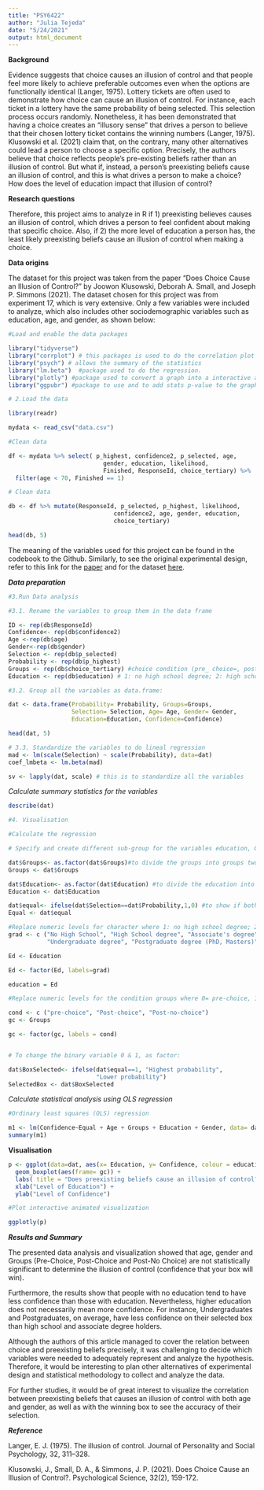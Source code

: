 ```yaml
---
title: "PSY6422"
author: "Julia Tejeda"
date: "5/24/2021"
output: html_document
---
```



**Background**

Evidence suggests that choice causes an illusion of control and that people feel more likely to achieve preferable outcomes even when the options are functionally identical (Langer, 1975).  Lottery tickets are often used to demonstrate how choice can cause an illusion of control. For instance, each ticket in a lottery have the same probability of being selected. This selection process occurs randomly. Nonetheless, it has been demonstrated that having a choice creates an "illusory sense" that drives a person to believe that their chosen lottery ticket contains the winning numbers (Langer, 1975). 
Klusowski et al. (2021) claim that, on the contrary, many other alternatives could lead a person to choose a specific option. Precisely, the authors believe that choice reflects people's pre-existing beliefs rather than an illusion of control.  But what if, instead, a person's preexisting beliefs cause an illusion of control, and this is what drives a person to make a choice? How does the level of education impact that illusion of control?

**Research questions**

Therefore, this project aims to analyze in R if 1) preexisting believes causes an illusion of control, which drives a person to feel confident about making that specific choice. Also, if 2) the more level of education a person has, the least likely preexisting beliefs cause an illusion of control when making a choice.

**Data origins**

The dataset for this project was taken from the paper “Does Choice Cause an Illusion of Control?”  by Joowon Klusowski, Deborah A. Small, and Joseph P. Simmons (2021). The dataset chosen for this project was from experiment 17, which is very extensive. Only a few variables were included to analyze, which also includes other sociodemographic variables such as education, age, and gender, as shown below: 


```r
#Load and enable the data packages

library("tidyverse")
library("corrplot") # this packages is used to do the correlation plot
library("psych") # allows the summary of the statistics
library("lm.beta")  #package used to do the regression. 
library("plotly") #package used to convert a graph into a interactive animated visualization 
library("ggpubr") #package to use and to add stats p-value to the graph

```


```r

# 2.Load the data

library(readr)

mydata <- read_csv("data.csv")

```

```r
#Clean data

df <- mydata %>% select( p_highest, confidence2, p_selected, age, 
                           gender, education, likelihood,
                           Finished, ResponseId, choice_tertiary) %>% 
  filter(age < 70, Finished == 1)


```

```r
# Clean data 

db <- df %>% mutate(ResponseId, p_selected, p_highest, likelihood,
                              confidence2, age, gender, education, 
                              choice_tertiary)

head(db, 5)

```


The meaning of the variables used for this project can be found in the codebook to the Github. Similarly, to see the original experimental design, refer to this link for the [paper](https://journals.sagepub.com/doi/pdf/10.1177/0956797620958009) and for the dataset [here](https://osf.io/g2cbe/). 


**_Data preparation_**

```r

#3.Run Data analysis

#3.1. Rename the variables to group them in the data frame

ID <- rep(db$ResponseId)
Confidence<- rep(db$confidence2)
Age <-rep(db$age)
Gender<-rep(db$gender)
Selection <- rep(db$p_selected)
Probability <- rep(db$p_highest)
Groups <- rep(db$choice_tertiary) #choice condition (pre_ choice=, post choice=, post_no_choice=)
Education <- rep(db$education) # 1: no high school degree; 2: high school degree; 3: associate's degree; 4: bachelor's degree; 5: graduate degree (e.g., master's, Ph.D.)

#3.2. Group all the variables as data.frame: 

dat <- data.frame(Probability= Probability, Groups=Groups, 
                  Selection= Selection, Age= Age, Gender= Gender,
                  Education=Education, Confidence=Confidence)

head(dat, 5)

```

```r
# 3.3. Standardize the variables to do lineal regression  
mad <- lm(scale(Selection) ~ scale(Probability), data=dat)
coef_lmbeta <- lm.beta(mad)

sv <- lapply(dat, scale) # this is to standardize all the variables

```


_Calculate summary statistics for the variables_

```r

describe(dat) 

```

```r

#4. Visualisation

#Calculate the regression

# Specify and create different sub-group for the variables education, Groups and equal

dat$Groups<- as.factor(dat$Groups)#to divide the groups into groups two groups
Groups <- dat$Groups 

dat$Education<- as.factor(dat$Education) #to divide the education into subgroups that shows the level of education. 
Education <- dat$Education

dat$equal<- ifelse(dat$Selection==dat$Probability,1,0) #to show if both have equal probability 
Equal <- dat$equal

#Replace numeric levels for character where 1: no high school degree; 2: high school degree; 3: associate's degree; 4: bachelor's degree; 5: graduate degree (e.g., master's, Ph.D.)
grad <- c ("No High School", "High School degree", "Associate's degree", 
           "Undergraduate degree", "Postgraduate degree (PhD, Masters)")

Ed <- Education

Ed <- factor(Ed, labels=grad)

education = Ed

#Replace numeric levels for the condition groups where 0= pre-choice, 1= Post-choice and 2=Post-no-choice.

cond <- c ("pre-choice", "Post-choice", "Post-no-choice")
gc <- Groups

gc <- factor(gc, labels = cond)


# To change the binary variable 0 & 1, as factor:

dat$BoxSelected<- ifelse(dat$equal==1, "Highest probability", 
                         "Lower probability")
SelectedBox <- dat$BoxSelected

```

_Calculate statistical analysis using OLS regression_

```r

#Ordinary least squares (OLS) regression

m1 <- lm(Confidence~Equal + Age + Groups + Education + Gender, data= dat)
summary(m1)
```
**Visualisation**

```r

p <- ggplot(data=dat, aes(x= Education, y= Confidence, colour = education)) +
  geom_boxplot(aes(frame= gc)) + 
  labs( title = "Does preexisting beliefs cause an illusion of control?") + 
  xlab("Level of Education") +
  ylab("Level of Confidence") 

#Plot interactive animated visualization

ggplotly(p)

```

**_Results and Summary_**

The presented data analysis and visualization showed that age, gender and Groups (Pre-Choice, Post-Choice and Post-No Choice) are not statistically significant to determine the illusion of control (confidence that your box will win).

Furthermore, the results show that people with no education tend to have less confidence than those with education. Nevertheless, higher education does not necessarily mean more confidence. For instance, Undergraduates and Postgraduates, on average, have less confidence on their selected box than high school and associate degree holders. 

Although the authors of this article managed to cover the relation between choice and preexisting beliefs precisely, it was challenging to decide which variables were needed to adequately represent and analyze the hypothesis. Therefore, it would be interesting to plan other alternatives of experimental design and statistical methodology to collect and analyze the data. 

For further studies, it would be of great interest to visualize the correlation between preexisting beliefs that causes an illusion of control with both age and gender, as well as with the winning box to see the accuracy of their selection. 

**_Reference_**

Langer, E. J. (1975). The illusion of control. Journal of Personality and Social Psychology, 32, 311–328. 

Klusowski, J., Small, D. A., & Simmons, J. P. (2021). Does Choice Cause an Illusion of Control?. Psychological Science, 32(2), 159-172.







































































































































































